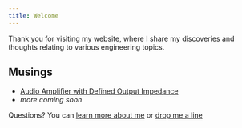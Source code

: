 ```yaml
---
title: Welcome
---
```




Thank you for visiting my website, where I share my discoveries and thoughts relating to various engineering topics.

## Musings

- [Audio Amplifier with Defined Output Impedance](/amplifier-design)
- _more coming soon_

Questions? You can [learn more about me](/about) or [drop me a line](/contact)
